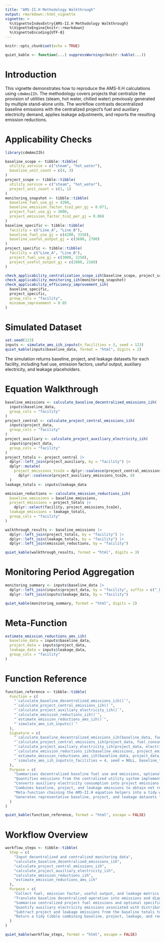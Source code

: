 ```yaml
---
title: "AMS-II.H Methodology Walkthrough"
output: rmarkdown::html_vignette
vignette: >
  %\VignetteIndexEntry{AMS-II.H Methodology Walkthrough}
  %\VignetteEngine{knitr::rmarkdown}
  %\VignetteEncoding{UTF-8}
---
```


```r
knitr::opts_chunk$set(echo = TRUE)
```
```r
quiet_kable <- function(...) suppressWarnings(knitr::kable(...))
```


# Introduction

This vignette demonstrates how to reproduce the AMS-II.H calculations using
`cdmAmsIIh`. The methodology covers projects that centralize the provision of
utilities (steam, hot water, chilled water) previously generated by multiple
stand-alone units. The workflow contrasts decentralized baseline emissions with
the centralized project's fuel and auxiliary electricity demand, applies leakage
adjustments, and reports the resulting emission reductions.

# Applicability Checks

```r
library(cdmAmsIIh)

baseline_scope <- tibble::tibble(
  utility_service = c("steam", "hot_water"),
  baseline_unit_count = c(4, 3)
)
project_scope <- tibble::tibble(
  utility_service = c("steam", "hot_water"),
  project_unit_count = c(1, 1)
)
monitoring_snapshot <- tibble::tibble(
  baseline_fuel_use_gj = 4200,
  baseline_emission_factor_tco2_per_gj = 0.071,
  project_fuel_use_gj = 3000,
  project_emission_factor_tco2_per_gj = 0.068
)
baseline_specific <- tibble::tibble(
  facility = c("Line_A", "Line_B"),
  baseline_fuel_use_gj = c(4200, 3150),
  baseline_useful_output_gj = c(3600, 2700)
)
project_specific <- tibble::tibble(
  facility = c("Line_A", "Line_B"),
  project_fuel_use_gj = c(3000, 2250),
  project_useful_output_gj = c(2880, 2160)
)

check_applicability_centralization_scope_iih(baseline_scope, project_scope)
check_applicability_monitoring_iih(monitoring_snapshot)
check_applicability_efficiency_improvement_iih(
  baseline_specific,
  project_specific,
  group_cols = "facility",
  minimum_improvement = 0.05
)
```

# Simulated Dataset

```r
set.seed(123)
inputs <- simulate_ams_iih_inputs(n_facilities = 3, seed = 123)
quiet_kable(inputs$baseline_data, format = "html", digits = 2)
```

The simulation returns baseline, project, and leakage datasets for each
facility, including fuel use, emission factors, useful output, auxiliary
electricity, and leakage placeholders.

# Equation Walkthrough

```r
baseline_emissions <- calculate_baseline_decentralized_emissions_iih(
  inputs$baseline_data,
  group_cols = "facility"
)
project_central <- calculate_project_central_emissions_iih(
  inputs$project_data,
  group_cols = "facility"
)
project_auxiliary <- calculate_project_auxiliary_electricity_iih(
  inputs$project_data,
  group_cols = "facility"
)
project_totals <- project_central |>
  dplyr::left_join(project_auxiliary, by = "facility") |>
  dplyr::mutate(
    project_emissions_tco2e = dplyr::coalesce(project_central_emissions_tco2e, 0) +
      dplyr::coalesce(project_auxiliary_emissions_tco2e, 0)
  )
leakage_totals <- inputs$leakage_data

emission_reductions <- calculate_emission_reductions_iih(
  baseline_emissions = baseline_emissions,
  project_emissions = project_totals |>
    dplyr::select(facility, project_emissions_tco2e),
  leakage_emissions = leakage_totals,
  group_cols = "facility"
)

walkthrough_results <- baseline_emissions |>
  dplyr::left_join(project_totals, by = "facility") |>
  dplyr::left_join(leakage_totals, by = "facility") |>
  dplyr::left_join(emission_reductions, by = "facility")

quiet_kable(walkthrough_results, format = "html", digits = 3)
```

# Monitoring Period Aggregation

```r
monitoring_summary <- inputs$baseline_data |>
  dplyr::left_join(inputs$project_data, by = "facility", suffix = c("_baseline", "_project")) |>
  dplyr::left_join(inputs$leakage_data, by = "facility")

quiet_kable(monitoring_summary, format = "html", digits = 2)
```

# Meta-Function

```r
estimate_emission_reductions_ams_iih(
  baseline_data = inputs$baseline_data,
  project_data = inputs$project_data,
  leakage_data = inputs$leakage_data,
  group_cols = "facility"
)
```

# Function Reference

```r
function_reference <- tibble::tibble(
  Function = c(
    "`calculate_baseline_decentralized_emissions_iih()`",
    "`calculate_project_central_emissions_iih()`",
    "`calculate_project_auxiliary_electricity_iih()`",
    "`calculate_emission_reductions_iih()`",
    "`estimate_emission_reductions_ams_iih()`",
    "`simulate_ams_iih_inputs()`"
  ),
  Signature = c(
    "`calculate_baseline_decentralized_emissions_iih(baseline_data, fuel_consumption_col = \"baseline_fuel_use_gj\", emission_factor_col = \"baseline_emission_factor_tco2_per_gj\", useful_output_col = \"baseline_useful_output_gj\", group_cols = NULL, output_col = \"baseline_emissions_tco2e\", specific_energy_col = \"baseline_specific_energy_gj_per_gj\")`",
    "`calculate_project_central_emissions_iih(project_data, fuel_consumption_col = \"project_fuel_use_gj\", emission_factor_col = \"project_emission_factor_tco2_per_gj\", useful_output_col = \"project_useful_output_gj\", group_cols = NULL, output_col = \"project_central_emissions_tco2e\", specific_energy_col = \"project_specific_energy_gj_per_gj\")`",
    "`calculate_project_auxiliary_electricity_iih(project_data, electricity_consumption_col = \"project_auxiliary_electricity_mwh\", emission_factor_col = \"project_electricity_emission_factor_tco2_per_mwh\", group_cols = NULL, output_col = \"project_auxiliary_emissions_tco2e\")`",
    "`calculate_emission_reductions_iih(baseline_emissions, project_emissions, leakage_emissions = NULL, group_cols = NULL, output_col = \"emission_reductions_tco2e\")`",
    "`estimate_emission_reductions_ams_iih(baseline_data, project_data, leakage_data = NULL, group_cols = NULL, baseline_fuel_consumption_col = \"baseline_fuel_use_gj\", baseline_emission_factor_col = \"baseline_emission_factor_tco2_per_gj\", baseline_useful_output_col = \"baseline_useful_output_gj\", project_fuel_consumption_col = \"project_fuel_use_gj\", project_emission_factor_col = \"project_emission_factor_tco2_per_gj\", project_useful_output_col = \"project_useful_output_gj\", project_aux_electricity_col = \"project_auxiliary_electricity_mwh\", project_electricity_emission_factor_col = \"project_electricity_emission_factor_tco2_per_mwh\", leakage_col = \"leakage_emissions_tco2e\")`",
    "`simulate_ams_iih_inputs(n_facilities = 4, seed = NULL, baseline_fuel_mean = 4200, central_efficiency_gain = 0.35, electricity_intensity = 0.045, leakage_fraction = 0.02)`"
  ),
  Purpose = c(
    "Summarises decentralized baseline fuel use and emissions, optionally reporting specific energy.<br>\\(BE_y = \\sum_i FC^{BL}_{i,y} \\times EF^{BL}_{i,y}\\)",
    "Quantifies emissions from the centralized utility system implemented by the project.<br>\\(PE^{central}_y = \\sum_i FC^{PR}_{i,y} \\times EF^{PR}_{i,y}\\)",
    "Converts auxiliary electricity consumption into project emissions using grid factors.<br>\\(PE^{aux}_y = \\sum_i EC^{aux}_{i,y} \\times EF^{grid}_{i,y}\\)",
    "Combines baseline, project, and leakage emissions to obtain net reductions.<br>\\(ER_y = BE_y - (PE^{central}_y + PE^{aux}_y + LE_y)\\)",
    "Meta-function chaining the AMS-II.H equation helpers into a tidy workflow.<br>\\(ER_y = BE_y - (PE^{central}_y + PE^{aux}_y + LE_y)\\)",
    "Generates representative baseline, project, and leakage datasets for demonstrations and tests."
  )
)

quiet_kable(function_reference, format = "html", escape = FALSE)
```

# Workflow Overview

```r
workflow_steps <- tibble::tibble(
  Step = c(
    "Input decentralized and centralized monitoring data",
    "calculate_baseline_decentralized_emissions_iih",
    "calculate_project_central_emissions_iih",
    "calculate_project_auxiliary_electricity_iih",
    "calculate_emission_reductions_iih",
    "estimate_emission_reductions_ams_iih"
  ),
  Purpose = c(
    "Collect fuel, emission factor, useful output, and leakage metrics for each facility.",
    "Translate baseline decentralized operation into emissions and diagnostics.",
    "Summarise centralized project fuel emissions and optional specific energy.",
    "Quantify auxiliary electricity emissions associated with distribution equipment.",
    "Subtract project and leakage emissions from the baseline totals to obtain reductions.",
    "Return a tidy tibble combining baseline, project, leakage, and reduction metrics."
  )
)

quiet_kable(workflow_steps, format = "html", escape = FALSE)
```
